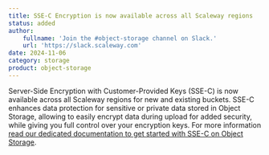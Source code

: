 ```yaml
---
title: SSE-C Encryption is now available across all Scaleway regions
status: added
author:
    fullname: 'Join the #object-storage channel on Slack.'
    url: 'https://slack.scaleway.com'
date: 2024-11-06
category: storage
product: object-storage
---
```


Server-Side Encryption with Customer-Provided Keys (SSE-C) is now available across all Scaleway regions for new and existing buckets. SSE-C enhances data protection for sensitive or private data stored in Object Storage, allowing to easily encrypt data during upload for added security, while giving you full control over your encryption keys.
For more information [read our dedicated documentation to get started with SSE-C on Object Storage](https://www.scaleway.com/en/docs/storage/object/api-cli/enable-sse-c/).

